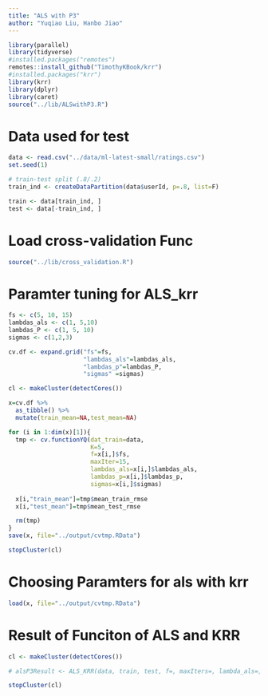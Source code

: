 ```yaml
---
title: "ALS with P3"
author: "Yuqiao Liu, Hanbo Jiao"
---
```



```r
library(parallel)
library(tidyverse)
#installed.packages("remotes")
remotes::install_github("TimothyKBook/krr")
#installed.packages("krr")
library(krr)
library(dplyr)
library(caret)
source("../lib/ALSwithP3.R")
```

# Data used for test
```r
data <- read.csv("../data/ml-latest-small/ratings.csv")
set.seed(1)

# train-test split (.8/.2)
train_ind <- createDataPartition(data$userId, p=.8, list=F)

train <- data[train_ind, ]
test <- data[-train_ind, ]
```


# Load cross-validation Func
```r
source("../lib/cross_validation.R")
```
# Paramter tuning for ALS_krr
```r
fs <- c(5, 10, 15)
lambdas_als <- c(1, 5,10)
lambdas_P <- c(1, 5, 10)
sigmas <- c(1,2,3)

cv.df <- expand.grid("fs"=fs, 
                     "lambdas_als"=lambdas_als, 
                     "lambdas_p"=lambdas_P, 
                     "sigmas" =sigmas)
```

```r
cl <- makeCluster(detectCores())

x=cv.df %>%
  as_tibble() %>%
  mutate(train_mean=NA,test_mean=NA)

for (i in 1:dim(x)[1]){
  tmp <- cv.functionYQ(dat_train=data,
                       K=5,
                       f=x[i,]$fs,
                       maxIter=15,
                       lambdas_als=x[i,]$lambdas_als,
                       lambdas_p=x[i,]$lambdas_p,
                       sigmas=x[i,]$sigmas)
  
  x[i,"train_mean"]=tmp$mean_train_rmse
  x[i,"test_mean"]=tmp$mean_test_rmse

  rm(tmp)
}
save(x, file="../output/cvtmp.RData")

stopCluster(cl)
```

# Choosing Paramters for als with krr
```r
load(x, file="../output/cvtmp.RData")
```

# Result of Funciton of ALS and KRR
```r
cl <- makeCluster(detectCores())

# alsP3Result <- ALS_KRR(data, train, test, f=, maxIters=, lambda_als=, lambda_p=, sigma=)

stopCluster(cl)
```

